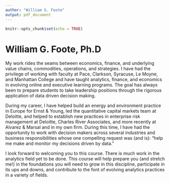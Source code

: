 ---
author: "William G. Foote"
output: pdf_document
---

```{r setup, include=FALSE}
knitr::opts_chunk$set(echo = TRUE)
```

# William G. Foote, Ph.D

My work rides the seams between economics, finance, and underlying value chains, commodities, operations, and strategies. I have had the privilege of working with faculty at Pace, Clarkson, Syracuse, Le Moyne, and Manhattan College and have taught analytics, finance, and economics in evolving online and executive learning programs. The goal has always been to prepare students to take leadership positions through the rigorous application of data driven decision making.

During  my career, I have helped build an energy and environment practice in Europe for Ernst & Young, led the quantitative capital markets team at Deloitte, and helped to establish new practices in enterprise risk management at Deloitte, Charles River Associates, and more recently at Alvarez & Marsal and in my own firm. During this time, I have had the opportunity to work with decision makers across several industries and business responsibilities whose one compelling request was (and is): "help me make and monitor my decisions driven by data."

I look forward to welcoming you to this course. There is much work in the analytics field yet to be done. This course will help prepare you (and stretch me!) in the foundations you will need to grow in this discipline, participate in its ups and downs, and contribute to the font of evolving analytics practices in a variety of fields.
